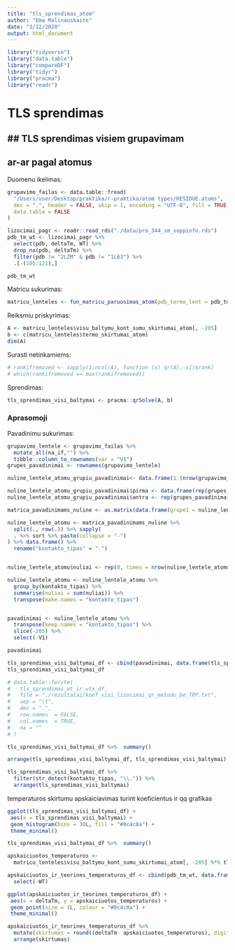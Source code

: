 ```yaml
---
title: "tls_sprendimas_atom"
author: "Ema Malinauskaite"
date: "3/12/2020"
output: html_document
---
```


```r
library("tidyverse")
library("data.table")
library("compareDF")
library("tidyr")
library("pracma")
library("readr")
```


# TLS sprendimas
## TLS sprendimas visiem grupavimam
-

## ar-ar pagal atomus

Duomenu ikelimas:
```r
grupavimo_failas <- data.table::fread(
  "/Users/user/Desktop/praktika/r-praktika/atom types/RESIDUE.atoms",
  dec = ".", header = FALSE, skip = 1, encoding = "UTF-8", fill = TRUE,
  data.table = FALSE
)

lizocimai_pagr <- readr::read_rds("./data/pro_344_sm_suppinfo.rds")
pdb_tm_wt <- lizocimai_pagr %>% 
  select(pdb, deltaTm, WT) %>% 
  drop_na(pdb, deltaTm) %>% 
  filter(pdb != "2LZM" & pdb != "1L63") %>% 
  .[-(105:121),]

pdb_tm_wt
```

Matricu sukurimas:
```r
matricu_lenteles <- fun_matricu_paruosimas_atom(pdb_termo_lent = pdb_tm_wt, grupavimo_failas = grupavimo_failas)
```

Reiksmiu priskyrimas:
```r
A <- matricu_lenteles$visu_baltymu_kont_sumu_skirtumai_atom[, -205]
b <- c(matricu_lenteles$termo_skirtumai_atom) 
dim(A)
```

Surasti netinkamiems:
```r
# rankifremoved <- sapply(1:ncol(A), function (x) qr(A[,-x])$rank)
# which(rankifremoved == max(rankifremoved))
```

Sprendimas:
```r
tls_sprendimas_visi_baltymai <- pracma::qrSolve(A, b)
```

### Aprasomoji
Pavadinimu sukurimas:
```r
grupavimo_lentele <- grupavimo_failas %>% 
  mutate_all(na_if,"") %>% 
  tibble::column_to_rownames(var = "V1")
grupes_pavadinimai <- rownames(grupavimo_lentele) 

nuline_lentele_atomu_grupiu_pavadinimai<- data.frame(1:(nrow(grupavimo_lentele)^2))

nuline_lentele_atomu_grupiu_pavadinimai$pirma <- data.frame(rep(grupes_pavadinimai, each = nrow(grupavimo_lentele)))
nuline_lentele_atomu_grupiu_pavadinimai$antra <- rep(grupes_pavadinimai, times = nrow(grupavimo_lentele))

matrica_pavadinimams_nuline <- as.matrix(data.frame(grupe1 = nuline_lentele_atomu_grupiu_pavadinimai$pirma, grupe2 = nuline_lentele_atomu_grupiu_pavadinimai$antra))

nuline_lentele_atomu <- matrica_pavadinimams_nuline %>% 
  split(., row(.)) %>% sapply(
  . %>% sort %>% paste(collapse = "-")
) %>% data.frame() %>% 
  rename("kontakto_tipas" = ".")


nuline_lentele_atomu$nuliai <- rep(0, times = nrow(nuline_lentele_atomu)) 

nuline_lentele_atomu <- nuline_lentele_atomu %>% 
  group_by(kontakto_tipas) %>% 
  summarise(nuliai = sum(nuliai)) %>% 
  transpose(make.names = "kontakto_tipas")


pavadinimai <- nuline_lentele_atomu %>%
  transpose(keep.names = "kontakto_tipas") %>% 
  slice(-205) %>% 
  select(-V1)

pavadinimai
```

```r
tls_sprendimas_visi_baltymai_df <- cbind(pavadinimai, data.frame(tls_sprendimas_visi_baltymai))
tls_sprendimas_visi_baltymai_df 

# data.table::fwrite(
#   tls_sprendimas_wt_ir_wtx_df,
#   file = "./rezultatai/koef_visi_lizocimai_qr_metodu_be_TRP.txt",
#   sep = "\t",
#   dec = ".",
#   row.names  = FALSE,
#   col.names  = TRUE,
#   na = ""
# )
```


```r
tls_sprendimas_visi_baltymai_df %>%  summary()

arrange(tls_sprendimas_visi_baltymai_df, tls_sprendimas_visi_baltymai) 

tls_sprendimas_visi_baltymai_df %>% 
  filter(str_detect(kontakto_tipas, "\\.")) %>% 
  arrange(tls_sprendimas_visi_baltymai)

```

temperaturos skirtumu apskaiciavimas turint koeficientus ir qq grafikas
```r
ggplot(tls_sprendimas_visi_baltymai_df) +
 aes(x = tls_sprendimas_visi_baltymai) +
 geom_histogram(bins = 30L, fill = "#0c4c8a") +
 theme_minimal()

tls_sprendimas_visi_baltymai_df %>%  summary()

apskaiciuotos_temperaturos <- 
  matricu_lenteles$visu_baltymu_kont_sumu_skirtumai_atom[, -205] %*% tls_sprendimas_visi_baltymai

apskaiciuotos_ir_teorines_temperaturos_df <- cbind(pdb_tm_wt, data.frame(apskaiciuotos_temperaturos)) %>% 
  select(-WT)

ggplot(apskaiciuotos_ir_teorines_temperaturos_df) +
 aes(x = deltaTm, y = apskaiciuotos_temperaturos) +
 geom_point(size = 1L, colour = "#0c4c8a") +
 theme_minimal()

apskaiciuotos_ir_teorines_temperaturos_df %>% 
  mutate(skirtumas = round((deltaTm- apskaiciuotos_temperaturos), digits = 3)) %>%
  arrange(skirtumas)
  
```
